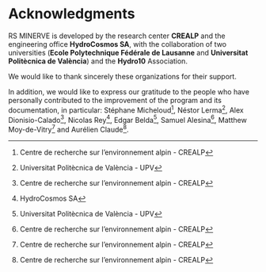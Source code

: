 # Acknowledgments {.unnumbered}

RS MINERVE is developed by the research center **CREALP** and the
engineering office **HydroCosmos SA**, with the collaboration of two
universities (**Ecole Polytechnique Fédérale de Lausanne** and
**Universitat Politècnica de València**) and the **Hydro10**
Association.

We would like to thank sincerely these organizations for their support.

In addition, we would like to express our gratitude to the people who
have personally contributed to the improvement of the program and its
documentation, in particular: Stéphane Micheloud[^acknowledgments_1], Néstor Lerma[^acknowledgments_2],
Alex Dionisio-Calado[^acknowledgments_1], Nicolas Rey[^acknowledgments_3], Edgar Belda[^acknowledgments_2], Samuel
Alesina[^acknowledgments_1], Matthew Moy-de-Vitry[^acknowledgments_1] and Aurélien Claude[^acknowledgments_1].

[^acknowledgments_1]: Centre de recherche sur l'environnement alpin - CREALP

[^acknowledgments_2]: Universitat Politècnica de València - UPV

[^acknowledgments_3]: HydroCosmos SA
